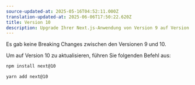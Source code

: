 ```yaml
---
source-updated-at: 2025-05-16T04:52:11.000Z
translation-updated-at: 2025-06-06T17:50:22.620Z
title: Version 10
description: Upgrade Ihrer Next.js-Anwendung von Version 9 auf Version 10
---
```


Es gab keine Breaking Changes zwischen den Versionen 9 und 10.

Um auf Version 10 zu aktualisieren, führen Sie folgenden Befehl aus:

```bash filename="Terminal"
npm install next@10

yarn add next@10
```